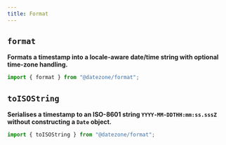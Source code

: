 ```yaml
---
title: Format
---
```


## `format`

**Formats a timestamp into a locale-aware date/time string with optional time-zone handling.**

```ts
import { format } from "@datezone/format";
```

<CodeExample file="reference/format/format.ts" title="format" />

## `toISOString`

**Serialises a timestamp to an ISO-8601 string `YYYY-MM-DDTHH:mm:ss.sssZ` without constructing a `Date` object.**

```ts
import { toISOString } from "@datezone/format";
```

<CodeExample file="reference/format/toISOString.ts" title="toISOString" />
